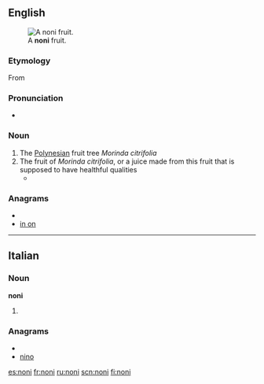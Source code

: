 ==English==
[[File:Morinda_citrifolia_Fruit.jpg|thumb|A '''noni''' fruit.]]
===Etymology===

From {{etyl|haw}} {{term|lang=haw|noni}}

===Pronunciation===
*{{IPA|ˈnoʊni}} {{a|US}}

===Noun===
{{en-noun|s|-}}

# The [[Polynesia]]n fruit tree ''Morinda citrifolia''
# The fruit of ''Morinda citrifolia'', or a juice made from this fruit that is supposed to have healthful qualities
#*{{quote-news|year=2009|date=August 20|author=DocsTheYou|title=Are antioxidants worth the cash?|work=Toronto Star|url=http://www.thestar.com/living/article/682895
|passage=I'm wondering if the claims you hear about the so-called miracle antioxidants – including goji, açai and '''noni''' – are true. }}

===Anagrams===
* {{alphagram|inno}}
* [[in on#English|in on]]

----

==Italian==

===Noun===
'''noni''' {{m}}

# {{plural of|[[nono]]|lang=Italian}}

===Anagrams===
* {{alphagram|[[inno#Italian|inno]]}} 
* [[nino#Italian|nino]]

[[es:noni]]
[[fr:noni]]
[[ru:noni]]
[[scn:noni]]
[[fi:noni]]